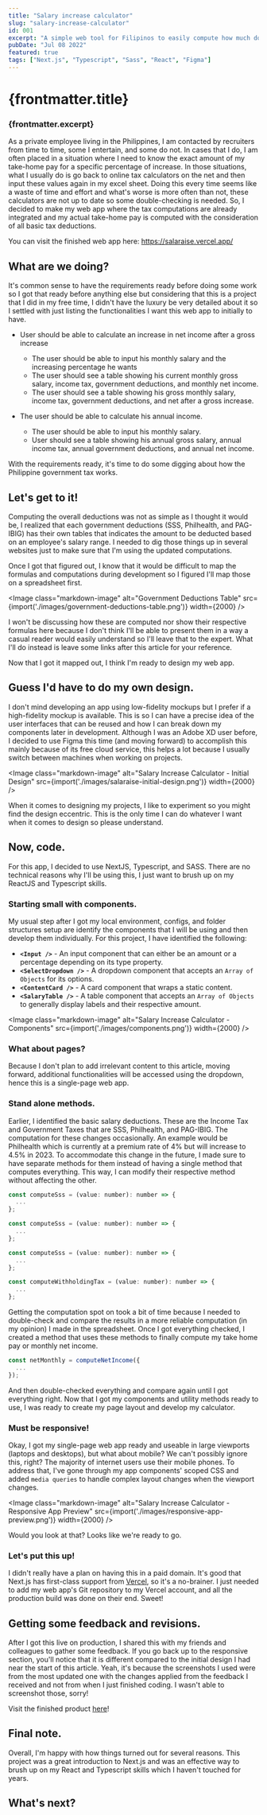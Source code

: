 ```yaml
---
title: "Salary increase calculator"
slug: "salary-increase-calculator"
id: 001
excerpt: "A simple web tool for Filipinos to easily compute how much do they get as take home after an increase in their gross salary."
pubDate: "Jul 08 2022"
featured: true
tags: ["Next.js", "Typescript", "Sass", "React", "Figma"]
---
```


# {frontmatter.title}
### {frontmatter.excerpt}

As a private employee living in the Philippines, I am contacted by recruiters from time to time, some I entertain, and some do not. In cases that I do, I am often placed in a situation where I need to know the exact amount of my take-home pay for a specific percentage of increase. In those situations, what I usually do is go back to online tax calculators on the net and then input these values again in my excel sheet. Doing this every time seems like a waste of time and effort and what's worse is more often than not, these calculators are not up to date so some double-checking is needed. So, I decided to make my web app where the tax computations are already integrated and my actual take-home pay is computed with the consideration of all basic tax deductions.

You can visit the finished web app here: https://salaraise.vercel.app/

## What are we doing?

It's common sense to have the requirements ready before doing some work so I got that ready before anything else but considering that this is a project that I did in my free time, I didn't have the luxury be very detailed about it so I settled with just listing the functionalities I want this web app to initially to have.

- User should be able to calculate an increase in net income after a gross increase
  - The user should be able to input his monthly salary and the increasing percentage he wants
  - The user should see a table showing his current monthly gross salary, income tax, government deductions, and monthly net income.
  - The user should see a table showing his gross monthly salary, income tax, government deductions, and net after a gross increase.
  
- The user should be able to calculate his annual income.
  - The user should be able to input his monthly salary.
  - User should see a table showing his annual gross salary, annual income tax, annual government deductions, and annual net income.

With the requirements ready, it's time to do some digging about how the Philippine government tax works.

## Let's get to it!

Computing the overall deductions was not as simple as I thought it would be, I realized that each government deductions (SSS, Philhealth, and PAG-IBIG) has their own tables that indicates the amount to be deducted based on an employee's salary range. I needed to dig those things up in several websites just to make sure that I'm using the updated computations. 

Once I got that figured out, I know that it would be difficult to map the formulas and computations during development so I figured I'll map those on a spreadsheet first.

<Image
  class="markdown-image"
  alt="Government Deductions Table"
  src={import('./images/government-deductions-table.png')}
  width={2000}
/>

I won't be discussing how these are computed nor show their respective formulas here because I don't think I'll be able to present them in a way a casual reader would easily understand so I'll leave that to the expert. What I'll do instead is leave some links after this article for your reference.

Now that I got it mapped out, I think I'm ready to design my web app.

## Guess I'd have to do my own design.

I don't mind developing an app using low-fidelity mockups but I prefer if a high-fidelity mockup is available. This is so I can have a precise idea of the user interfaces that can be reused and how I can break down my components later in development. Although I was an Adobe XD user before, I decided to use Figma this time (and moving forward) to accomplish this mainly because of its free cloud service, this helps a lot because I usually switch between machines when working on projects.

<Image
  class="markdown-image"
  alt="Salary Increase Calculator - Initial Design"
  src={import('./images/salaraise-initial-design.png')}
  width={2000}
/>

When it comes to designing my projects, I like to experiment so you might find the design eccentric. This is the only time I can do whatever I want when it comes to design so please understand.

## Now, code.

For this app, I decided to use NextJS, Typescript, and SASS. There are no technical reasons why I'll be using this, I just want to brush up on my ReactJS and Typescript skills.

### Starting small with components.

My usual step after I got my local environment, configs, and folder structures setup are identify the components that I will be using and then develop them individually. For this project, I have identified the following:

- **`<Input />`** - An input component that can either be an amount or a percentage depending on its type property.
- **`<SelectDropdown />`** - A dropdown component that accepts an `Array of Objects` for its options.
- **`<ContentCard />`** - A card component that wraps a static content.
- **`<SalaryTable />`** - A table component that accepts an `Array of Objects` to generally display labels and their respective amount.

<Image
  class="markdown-image"
  alt="Salary Increase Calculator - Components"
  src={import('./images/components.png')}
  width={2000}
/>

### What about pages?

Because I don't plan to add irrelevant content to this article, moving forward, additional functionalities will be accessed using the dropdown, hence this is a single-page web app.

### Stand alone methods.

Earlier, I identified the basic salary deductions. These are the Income Tax and Government Taxes that are SSS, Philhealth, and PAG-IBIG. The computation for these changes occasionally. An example would be Philhealth which is currently at a premium rate of 4% but will increase to 4.5% in 2023. To accommodate this change in the future, I made sure to have separate methods for them instead of having a single method that computes everything. This way, I can modify their respective method without affecting the other.

```js
const computeSss = (value: number): number => {
  ...
};

const computeSss = (value: number): number => {
  ...
};

const computeSss = (value: number): number => {
  ...
};

const computeWithholdingTax = (value: number): number => {
  ...
};
```

Getting the computation spot on took a bit of time because I needed to double-check and compare the results in a more reliable computation (in my opinion) I made in the spreadsheet. Once I got everything checked, I created a method that uses these methods to finally compute my take home pay or monthly net income.

```js
const netMonthly = computeNetIncome({
  ...
});
```

And then double-checked everything and compare again until I got everything right. Now that I got my components and utility methods ready to use, I was ready to create my page layout and develop my calculator.

### Must be responsive!

Okay, I got my single-page web app ready and useable in large viewports (laptops and desktops), but what about mobile? We can't possibly ignore this, right? The majority of internet users use their mobile phones. To address that, I've gone through my app components' scoped CSS and added `media queries` to handle complex layout changes when the viewport changes.

<Image
  class="markdown-image"
  alt="Salary Increase Calculator - Responsive App Preview"
  src={import('./images/responsive-app-preview.png')}
  width={2000}
/>

Would you look at that? Looks like we're ready to go.

### Let's put this up!

I didn't really have a plan on having this in a paid domain. It's good that Next.js has first-class support from [Vercel](https://vercel.com/), so it's a no-brainer. I just needed to add my web app's Git repository to my Vercel account, and all the production build was done on their end. Sweet!

## Getting some feedback and revisions.

After I got this live on production, I shared this with my friends and colleagues to gather some feedback. If you go back up to the responsive section, you'll notice that it is different compared to the initial design I had near the start of this article. Yeah, it's because the screenshots I used were from the most updated one with the changes applied from the feedback I received and not from when I just finished coding. I wasn't able to screenshot those, sorry!

Visit the finished product [here](https://salaraise.vercel.app/)!

## Final note.

Overall, I'm happy with how things turned out for several reasons. This project was a great introduction to Next.js and was an effective way to brush up on my React and Typescript skills which I haven't touched for years.

## What's next?

